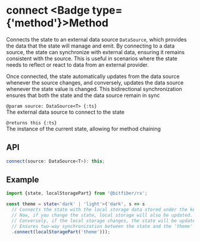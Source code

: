 
# connect <Badge type={'method'}>Method</Badge>

Connects the state to an external data source `DataSource`, which provides the data
that the state will manage and emit. By connecting to a data source, the state can synchronize
with external data, ensuring it remains consistent with the source. This is useful in scenarios
where the state needs to reflect or react to data from an external provider.

Once connected, the state automatically updates from the data source whenever the source changes,
and conversely, updates the data source whenever the state value is changed. This bidirectional
synchronization ensures that both the state and the data source remain in sync

`@param source: DataSource<T> {:ts}`  
The external data source to connect to the state

`@returns this {:ts}`  
The instance of the current state, allowing for method chaining

## API

```ts copy
connect(source: DataSource<T>): this;
```

## Example

```ts copy
import {state, localStoragePart} from '@bitfiber/rx';

const theme = state<'dark' | 'light'>('dark', s => s
  // Connects the state with the local storage data stored under the key 'theme'.
  // Now, if you change the state, local storage will also be updated.
  // Conversely, if the local storage changes, the state will be updated.
  // Ensures two-way synchronization between the state and the 'theme' data in local storage
  .connect(localStoragePart('theme')));
```
